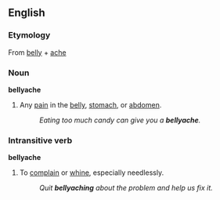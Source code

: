 ==English==
===Etymology===
From [[belly]] + [[ache]]

===Noun===
'''bellyache'''
#Any [[pain]] in the [[belly]], [[stomach]], or [[abdomen]].
#:''Eating too much candy can give you a '''bellyache'''.''

===Intransitive verb===
'''bellyache'''
#To [[complain]] or [[whine]], especially needlessly.
#:''Quit '''bellyaching''' about the problem and help us fix it.''
